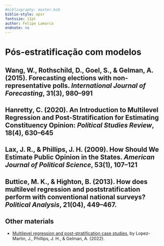 ```yaml
---
#bibliography: master.bib
biblio-style: apsr
fontsize: 11pt
author: Felipe Lamarca
endnote: no
---
```


# Pós-estratificação com modelos

## Wang, W., Rothschild, D., Goel, S., & Gelman, A. (2015). Forecasting elections with non-representative polls. _International Journal of Forecasting_, 31(3), 980–991


## Hanretty, C. (2020). An Introduction to Multilevel Regression and Post-Stratification for Estimating Constituency Opinion: _Political Studies Review_, 18(4), 630–645


## Lax, J. R., & Phillips, J. H. (2009). How Should We Estimate Public Opinion in the States. _American Journal of Political Science_, 53(1), 107–121


## Buttice, M. K., & Highton, B. (2013). How does multilevel regression and poststratification perform with conventional national surveys? _Political Analysis_, 21(04), 449–467.


## Other materials

- [Multilevel regression and post-stratification case studies](https://bookdown.org/jl5522/MRP-case-studies/), by Lopez-Martin, J., Phillips, J. H., & Gelman, A. (2022).